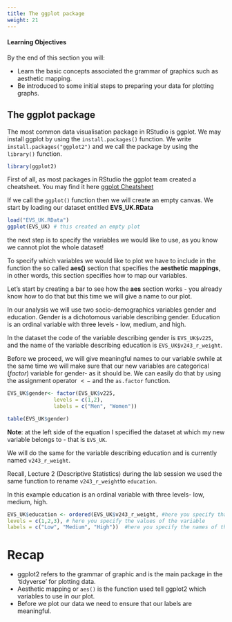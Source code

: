 ```yaml
---
title: The ggplot package
weight: 21
---
```

#### Learning Objectives

By the end of this section you will:

* Learn the basic concepts associated the grammar of graphics such as aesthetic mapping.
* Be introduced to some initial steps to preparing your data for plotting graphs.


## The ggplot package

The most common data visualisation package in RStudio is ggplot. We may install ggplot by using the `install.packages()` function. We write `install.packages("ggplot2")` and we call the package by using the `library()` function.

```r
library(ggplot2)
```

First of all, as most packages in RStudio the ggplot team created a cheatsheet. You may find it here
[ggplot Cheatsheet](https://github.com/rstudio/cheatsheets/blob/master/data-visualization-2.1.pdf)

If we call the `ggplot()` function then we will create an empty canvas. 
We start by loading our dataset entitled **EVS_UK.RData**

```r
load("EVS_UK.RData")
ggplot(EVS_UK) # this created an empty plot
```

the next step is to specify the variables we would like to use, as you know we cannot plot the whole dataset! 

To specify which variables we would like to plot we have to include in the function the so called **aes()** section that specifies the **aesthetic mappings**, in other words, this section specifies how to map our variables. 


Let's start by creating a bar to see how the **aes** section works - you already know how to do that but this time we will give a name to our plot.


In our analysis we will use two socio-demographics variables gender and education. Gender is a dichotomous variable describing gender. Education is an ordinal variable with three levels - low, medium, and high.

In the dataset the code of the variable describing gender is `EVS_UK$v225`, and the name of the variable describing education is `EVS_UK$v243_r_weight`. 

Before we proceed, we will give meaningful names to our variable swhile at the same time we will make sure that our new variables are categorical (_factor_) variable for gender- as it should be. We can easily do that by using the assignment operator $<-$ and the `as.factor` function.  


```r
EVS_UK$gender<- factor(EVS_UK$v225,
               levels = c(1,2),
               labels = c("Men", "Women"))

table(EVS_UK$gender)
```
**Note**: at the left side of the equation I specified the dataset at which my new variable belongs to - that is `EVS_UK`. 

We will do the same for the variable describing education and is currently named `v243_r_weight`. 

Recall, Lecture 2 (Descriptive Statistics) during the lab session we used the same function to rename `v243_r_weight`to `education`.

In this example education is an ordinal variable with three levels- low, medium, high. 

```r
EVS_UK$education <- ordered(EVS_UK$v243_r_weight, #here you specify that this is ordered variable
levels = c(1,2,3), # here you specify the values of the variable
labels = c("Low", "Medium", "High"))  #here you specify the names of the values
```

# Recap

* ggplot2 refers to the grammar of graphic and is the main package in the 'tidyverse' for plotting data.
* Aesthetic mapping or `aes()` is the function used tell ggplot2 which variables to use in our plot.
* Before we plot our data we need to ensure that our labels are meaningful.



